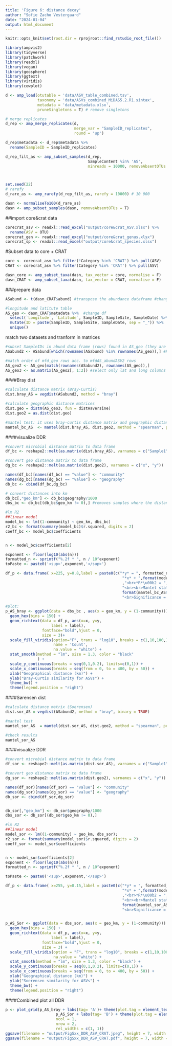 ```yaml
---
title: 'Figure 6: distance decay'
author: "Sofie Zacho Vestergaard"
date: "2024-01-04"
output: html_document
---
```

```r

knitr::opts_knit$set(root.dir = rprojroot::find_rstudio_root_file())
```

```r
library(ampvis2)
library(tidyverse)
library(patchwork)
library(readxl)
library(vegan)
library(geosphere)
library(ggtext)
library(viridis)
library(cowplot)
```


```r
d <- amp_load(otutable = 'data/ASV_table_combined.tsv',
              taxonomy = 'data/ASVs_combined_MiDAS5.2.R1.sintax',
              metadata = 'data/metadata.xlsx',
              pruneSingletons = T) # remove singletons

# merge replicates
d_rep <- amp_merge_replicates(d, 
                              merge_var = "SampleID_replicates", 
                              round = 'up')

d_rep$metadata <- d_rep$metadata %>%
  rename(SampleID = SampleID_replicates)

d_rep_filt_as <- amp_subset_samples(d_rep,
                                    SampleContent %in% 'AS',
                                    minreads = 10000, removeAbsentOTUs = F)



set.seed(22)
# rarefy
d_rare_as <- amp_rarefy(d_rep_filt_as, rarefy = 10000) # 10 000

dasn <- normaliseTo100(d_rare_as)
dasn <- amp_subset_samples(dasn, removeAbsentOTUs = T)


```


##import core&crat data
```r
corecrat_asv <- readxl::read_excel("output/core&crat_ASV.xlsx") %>% 
  rename(ASV = OTU)
corecrat_gen <- readxl::read_excel("output/core&crat_genus.xlsx")
corecrat_sp <- readxl::read_excel("output/core&crat_species.xlsx")
```

#Subset data to core + CRAT
```r
core <- corecrat_asv %>% filter(!Category %in% 'CRAT') %>% pull(ASV)
CRAT <- corecrat_asv %>% filter(Category %in% 'CRAT') %>% pull(ASV)

dasn_core <- amp_subset_taxa(dasn, tax_vector = core, normalise = F)
dasn_CRAT <- amp_subset_taxa(dasn, tax_vector = CRAT, normalise = F)

```


###prepare data
```r
ASabund <- t(dasn_CRAT$abund) #transpose the abundance dataframe #change df

#longitude and latitute table
AS_geo <- dasn_CRAT$metadata %>%  #change df
  select(`Longitude`, `Latitude`, SampleID, SampleSite, SampleDate) %>% #extract the unique geographical distances from the metadata. By including SampleID, all samples from all Plants are included
  mutate(ID = paste(SampleID, SampleSite, SampleDate, sep = "_")) %>% 
  unique()
```


match two datasets and tranform in matrices
```r
#subset SampleIDs in abund data frame (rows) found in AS_geo (they are the same for IWW and AS because IWW and AS have the same lat and long)
ASabund2 <- ASabund[which(rownames(ASabund) %in% rownames(AS_geo)),] #Here ASabund = ASabund2

#match order of mfd_geo rows acc. to mfdAS_abundASV2 rows
AS_geo2 <- AS_geo[match(rownames(ASabund2), rownames(AS_geo)),]
AS_geo3 <- as.matrix(AS_geo2[, 1:2]) #select only lat and long columns
```

####Bray dist
```r
#calculate distance matrix (Bray-Curtis)
dist.bray_AS = vegdist(ASabund2, method = "bray") 

#calculate geographic distance matrices
dist.geo = distm(AS_geo3, fun = distHaversine)
dist.geo2 = as.dist(dist.geo)

#mantel test: it uses bray-curtis distance matrix and geographic distance matrix
mantel_bc_AS  <- mantel(dist.bray_AS, dist.geo2, method = "spearman", permutations = 999, na.rm = TRUE) 

```

####visualize DDR
```r
#convert microbial distance matrix to data frame
df_bc <- reshape2::melt(as.matrix(dist.bray_AS), varnames = c("Sample1", "Sample2"))

#convert geo distance matrix to data frame
dg_bc <- reshape2::melt(as.matrix(dist.geo2), varnames = c("x", "y"))

names(df_bc)[names(df_bc) == "value"] <- "community"
names(dg_bc)[names(dg_bc) == "value"] <- "geography"
db_bc <- cbind(df_bc,dg_bc)

# convert distances into km
db_bc[,"geo_km"] <- db_bc$geography/1000
dbs_bc <- db_bc[(db_bc$geo_km != 0),] #removes samples where the distance is 0 km (it's the auto-samples). It is important to remove them otherwise stronger relationship at smaller distances, due to the x = 0 (0 distance) and y = 1 (equal similarity).

#lm R2
##linear model 
model_bc <- lm((1-community) ~ geo_km, dbs_bc)
r2_bc <- format(summary(model_bc)$r.squared, digits = 2)
coeff_bc <- model_bc$coefficients


n <- model_bc$coefficients[2]

exponent <- floor(log10(abs(n)))
formatted_n <- sprintf("%.2f * ", n / 10^exponent)
toPaste <- paste0('<sup>',exponent,'</sup>')

df_p <- data.frame( x=225, y=0.8,label = paste0(c("*y* = ", formatted_n,'10',toPaste,
                                                   "*x* + ",format(model_bc$coefficients[1], digits = 3)
                                                   ,"<br>*R*\u00b2 = ",format(r2_bc, scientific = TRUE),
                                                   "<br><br>Mantel statistic *R* = ",
                                                   format(mantel_bc_AS$statistic, digits = 3),
                                                   "<br>Significance = ",mantel_bc_AS$signif),collapse = ""))

#plot: 
p_AS_bray <- ggplot(data = dbs_bc , aes(x = geo_km, y = (1-community))) +
  geom_hex(bins = 150) +
  geom_richtext(data = df_p, aes(x=x, y=y,
                    label = label),
                fontface="bold",hjust = 0,
                size = 3)+
  scale_fill_viridis(option="F", trans = "log10", breaks = c(1,10,100,1000), limits=c(1,5000), 
                     name = 'Count',
                     na.value = "white") +
  stat_smooth(method = "lm", size = 1.3, color = "black"
              ) +
  scale_y_continuous(breaks = seq(0,1,0.2), limits=c(0,1)) +
  scale_x_continuous(breaks = seq(from = 0, to = 400, by = 50)) +
  xlab("Geographical distance (km)") + 
  ylab("Bray-Curtis similarity for ASVs") +
  theme_bw() +
  theme(legend.position = "right")

```

####Sørensen dist
```r
#calculate distance matrix (Soerensen)
dist.sor_AS = vegdist(ASabund2, method = "bray", binary = TRUE) 

#mantel test
mantel_sor_AS  = mantel(dist.sor_AS, dist.geo2, method = "spearman", permutations = 999, na.rm = TRUE)

#check results
mantel_sor_AS
```

####visualize DDR
```r
#convert microbial distance matrix to data frame
df_sor <- reshape2::melt(as.matrix(dist.sor_AS), varnames = c("Sample1", "Sample2"))

#convert geo distance matrix to data frame
dg_sor <- reshape2::melt(as.matrix(dist.geo2), varnames = c("x", "y"))

names(df_sor)[names(df_sor) == "value"] <- "community"
names(dg_sor)[names(dg_sor) == "value"] <- "geography"
db_sor <- cbind(df_sor,dg_sor)


db_sor[,"geo_km"] <- db_sor$geography/1000
dbs_sor <- db_sor[(db_sor$geo_km != 0),]

#lm R2
##linear model
model_sor <- lm((1-community) ~ geo_km, dbs_sor);
r2_sor <- format(summary(model_sor)$r.squared, digits = 2)
coeff_sor <- model_sor$coefficients


n <- model_sor$coefficients[2]
exponent <- floor(log10(abs(n)))
formatted_n <- sprintf("%.2f * ", n / 10^exponent)

toPaste <- paste0('<sup>',exponent,'</sup>')

df_p <- data.frame( x=255, y=0.15,label = paste0(c("*y* = ", formatted_n,'10',toPaste,
                                                   "*x* + ",format(model_sor$coefficients[1], digits = 3)
                                                   ,"<br>*R*\u00b2 = ",format(r2_sor, scientific = TRUE),
                                                   "<br><br>Mantel statistic *R* = ",
                                                   format(mantel_sor_AS$statistic, digits = 3),
                                                   "<br>Significance = ",mantel_sor_AS$signif),collapse = ""))


p_AS_Sor <- ggplot(data = dbs_sor, aes(x = geo_km, y = (1-community))) +
  geom_hex(bins = 150) +
  geom_richtext(data = df_p, aes(x=x, y=y,
                    label = label),
                fontface="bold",hjust = 0,
                size = 3) +
  scale_fill_viridis(option = "F", trans = "log10", breaks = c(1,10,100,1000), limits=c(1,5000), name = 'Count',
                     na.value = "white") +
  stat_smooth(method = "lm", size = 1.3, color = "black") +
  scale_y_continuous(breaks = seq(0,1,0.2), limits=c(0,1)) +
  scale_x_continuous(breaks = seq(from = 0, to = 400, by = 50)) +
  xlab("Geographical distance (km)") + 
  ylab("Soerensen similarity for ASVs") +
  theme_bw() +
  theme(legend.position = "right")

```

####Combined plot all DDR

```r

p <- plot_grid(p_AS_bray + labs(tag= 'A')+ theme(plot.tag = element_text(face='bold')), 
                      p_AS_Sor + labs(tag= 'B') + theme(plot.tag = element_text(face='bold')),
                      ncol = 1,
                      nrow = 2,
                      rel_widths = c(1, 1))
ggsave(filename = "output/FigSxx_DDR_ASV_CRAT.jpeg", height = 7, width = 7,limitsize=FALSE)
ggsave(filename = "output/FigSxx_DDR_ASV_CRAT.pdf", height = 7, width = 7, useDingbats=FALSE, limitsize=FALSE)
```




